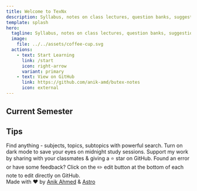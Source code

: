 ```yaml
---
title: Welcome to TexNx
description: Syllabus, notes on class lectures, question banks, suggestions and other resources for surviving through the B.Sc. in Textile Engineering.
template: splash
hero:
  tagline: Syllabus, notes on class lectures, question banks, suggestions and other resources for surviving through the B.Sc. in Textile Engineering (Specialized in Fabric Engineering) of BuTex.
  image:
    file: ../../assets/coffee-cup.svg
  actions:
    - text: Start Learning
      link: /start
      icon: right-arrow
      variant: primary
    - text: View on GitHub
      link: https://github.com/anik-amd/butex-notes
      icon: external
---
```



## Current Semester

<CardGrid>
  <LinkCard title="Economics" href="/l3-t1/economics/0-info" />
</CardGrid>

## Tips

<CardGrid stagger>
  <Card title="Search" icon="forward-slash">
    Find anything - subjects, topics, subtopics with powerful search.
  </Card>
  <Card title="Dark Mode" icon="setting">
    Turn on dark mode to save your eyes on midnight study sessions.
  </Card>
  <Card title="Share" icon="star">
    Support my work by sharing with your classmates & giving a ⭐ star on
    GitHub.
  </Card>
  <Card title="Feedback & Contribute" icon="star">
    Found an error or have some feedback? Click on the ✏️ edit button at the
    bottom of each note to edit directly on GitHub.
  </Card>
</CardGrid>

<div class="pt-12 text-center">
  <div>
    Made with ❤️ by <a href="https://github.com/anik-amd">Anik Ahmed</a> &
    <a href="https://astro.build">Astro</a>
  </div>
</div>
